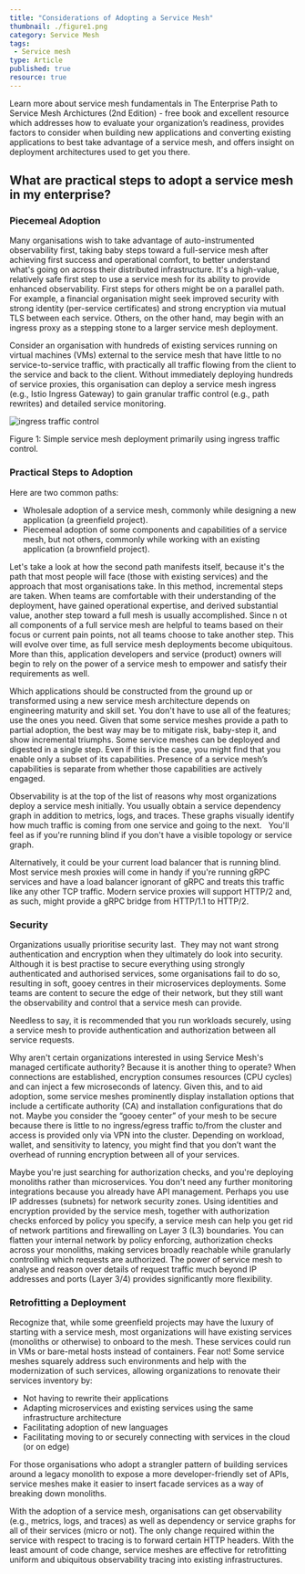 ```yaml
---
title: "Considerations of Adopting a Service Mesh"
thumbnail: ./figure1.png
category: Service Mesh
tags:
 - Service mesh
type: Article
published: true
resource: true
---
```



<ResourcesWrapper>
  <div className="intro">
    <p>Learn more about service mesh fundamentals in
      <Link className="blog" to="/learn/service-mesh-books/the-enterprise-path-to-service-mesh-architectures-2nd-edition"> The Enterprise Path to Service Mesh Archictures (2nd Edition)</Link> -  free book and excellent resource which addresses how to evaluate your organization’s readiness, provides factors to consider when building new applications and converting existing applications to best take advantage of a service mesh, and offers insight on deployment architectures used to get you there.</p>
  </div>

<h2>What are practical steps to adopt a service mesh in my enterprise? </h2>

<h3>Piecemeal Adoption</h3>
<p>
  Many organisations wish to take advantage of auto-instrumented observability first, taking baby steps toward a full-service mesh after achieving first success and operational comfort, to better understand what's going on across their distributed infrastructure. It's a high-value, relatively safe first step to use a service mesh for its ability to provide enhanced observability. First steps for others might be on a parallel path. For example, a financial organisation might seek improved security with strong identity (per-service certificates) and strong encryption via mutual TLS between each service. Others, on the other hand, may begin with an ingress proxy as a stepping stone to a larger service mesh deployment.
</p>
<p>
Consider an organisation with hundreds of existing services running on virtual machines (VMs) external to the service mesh that have little to no service-to-service traffic, with practically all traffic flowing from the client to the service and back to the client. Without immediately deploying hundreds of service proxies, this organisation can deploy a service mesh ingress (e.g., Istio Ingress Gateway) to gain granular traffic control (e.g., path rewrites) and detailed service monitoring.
</p>
  <div className="center" >
  <img src={Traffic} align="center" alt="ingress traffic control" />
  <p>Figure 1: Simple service mesh deployment primarily using ingress traffic control.</p>
  </div>

<h3>Practical Steps to Adoption</h3>
<p>Here are two common paths:</p>
<ul>
<li>Wholesale adoption of a service mesh, commonly while designing a new application (a greenfield project).</li>
<li>Piecemeal adoption of some components and capabilities of a service mesh, but not others, commonly while working with an existing application (a brownfield project).</li>
</ul>
<p>
Let's take a look at how the second path manifests itself, because it's the path that most people will face (those with existing services) and the approach that most organisations take. In this method, incremental steps are taken. When teams are comfortable with their understanding of the deployment, have gained operational expertise, and derived substantial value, another step toward a full mesh is usually accomplished. Since n ot all components of a full service mesh are helpful to teams based on their focus or current pain points, not all teams choose to take another step. This will evolve over time, as full service mesh deployments become ubiquitous. More than this, application developers and service (product) owners will begin to rely on the power of a service mesh to empower and satisfy their requirements as well.
</p>
<p>
Which applications should be constructed from the ground up or transformed using a new service mesh architecture depends on engineering maturity and skill set. You don't have to use all of the features; use the ones you need. Given that some service meshes provide a path to partial adoption, the best way may be to mitigate risk, baby-step it, and show incremental triumphs. Some service meshes can be deployed and digested in a single step. Even if this is the case, you might find that you enable only a subset of its capabilities. Presence of a service mesh’s capabilities is separate from whether those capabilities are actively engaged.
</p>
<p>
Observability is at the top of the list of reasons why most organizations deploy a service mesh initially. You usually obtain a service dependency graph in addition to metrics, logs, and traces. These graphs visually identify how much traffic is coming from one service and going to the next.   You'll feel as if you're running blind if you don't have a visible topology or service graph.
</p>
<p>
Alternatively, it could be your current load balancer that is running blind.  Most service mesh proxies will come in handy if you're running gRPC services and have a load balancer ignorant of gRPC and treats this traffic like any other TCP traffic. Modern service proxies will support HTTP/2 and, as such, might provide a gRPC bridge from HTTP/1.1 to HTTP/2.
</p>

<h3>Security</h3>

<p>
Organizations usually prioritise security last.  They may not want strong authentication and encryption when they ultimately do look into security. Although it is best practise to secure everything using strongly authenticated and authorised services, some organisations fail to do so, resulting in soft, gooey centres in their microservices deployments. Some teams are content to secure the edge of their network, but they still want the observability and control that a service mesh can provide.
</p>
<div class="fact">
<p>
  Needless to say, it is recommended that you run workloads securely, using a service mesh to provide authentication and authorization between all service requests.
</p>
</div>
<p>
Why aren't certain organizations interested in using Service Mesh's managed certificate authority? Because it is another thing to operate? When connections are established, encryption consumes resources (CPU cycles) and can inject a few microseconds of latency. Given this, and to aid adoption, some service meshes prominently display installation options that include a certificate authority (CA) and installation configurations that do not. Maybe you consider the “gooey center” of your mesh to be secure because there is little to no ingress/egress traffic to/from the cluster and access is provided only via VPN into the cluster. Depending on workload, wallet, and sensitivity to latency, you might find that you don’t want the overhead of running encryption between all of your services.
</p>
<p>
   Maybe you're just searching for authorization checks, and you're deploying monoliths rather than microservices. You don't need any further monitoring integrations because you already have API management. Perhaps you use IP addresses (subnets) for network security zones. Using identities and encryption provided by the service mesh, together with authorization checks enforced by policy you specify, a service mesh can help you get rid of network partitions and firewalling on Layer 3 (L3) boundaries. You can flatten your internal network by policy enforcing, authorization checks across your monoliths, making services broadly reachable while granularly controlling which requests are authorized. The power of service mesh to analyse and reason over details of request traffic much beyond IP addresses and ports (Layer 3/4) provides significantly more flexibility.
</p>




<h3>Retrofitting a Deployment</h3>
<p>
Recognize that, while some greenfield projects may have the luxury of starting with a service mesh, most organizations will have existing services (monoliths or otherwise) to onboard to the mesh. These services could run in VMs or bare-metal hosts instead of containers. Fear not! Some service meshes squarely address such environments and help with the modernization of such services, allowing organizations to renovate their services inventory by:
</p>
<ul>
<li>Not having to rewrite their applications</li>
<li>Adapting microservices and existing services using the same infrastructure architecture</li>
<li>Facilitating adoption of new languages</li>
<li>Facilitating moving to or securely connecting with services in the cloud (or on edge)</li>
</ul>
<p>
For those organisations who adopt a strangler pattern of building services around a legacy monolith to expose a more developer-friendly set of APIs, service meshes make it easier to insert facade services as a way of breaking down monoliths.
</p>
<p>
With the adoption of a service mesh, organisations can get observability (e.g., metrics, logs, and traces) as well as dependency or service graphs for all of their services (micro or not). The only change required within the service with respect to tracing is to forward certain HTTP headers. With the least amount of code change, service meshes are effective for retrofitting uniform and ubiquitous observability tracing into existing infrastructures.
</p>


</ResourcesWrapper>
